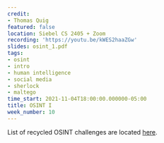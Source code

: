 ```yaml
---
credit:
- Thomas Quig
featured: false
location: Siebel CS 2405 + Zoom
recording: 'https://youtu.be/kWES2haaZGw'
slides: osint_1.pdf
tags:
- osint
- intro
- human intelligence
- social media
- sherlock
- maltego
time_start: 2021-11-04T18:00:00.000000-05:00
title: OSINT I
week_number: 10
---
```

List of recycled OSINT challenges are located [here](https://docs.google.com/spreadsheets/d/1tSsq820ttudD3sMReaXuZI9pQ_MuhV1oR-rWB0T1aMU/edit?usp=sharing).